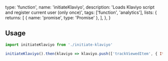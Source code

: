   type: 'function',
  name: 'initiateKlaviyo',
  description: 'Loads Klaviyo script and register current user (only once)',
  tags: ['function', 'analytics'],
  lists: {
    returns: [
      { name: 'promise', type: 'Promise<Klaviyo>' },
    ],
  },
}

## Usage

```js
import initiateKlaviyo from './initiate-klaviyo'

initiateKlaviyo().then(klaviyo => klaviyo.push(['trackViewedItem', { ItemId: 123 }]))
```
